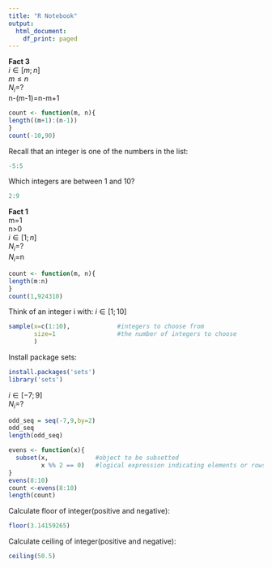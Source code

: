 ```yaml
---
title: "R Notebook"
output:
  html_document:
    df_print: paged
---
```


**Fact 3** 
<br /> $i \in [m;n]$
<br /> $m \le n$
<br /> $N_{i}$=?
<br /> n-(m-1)=n-m+1

```r
count <- function(m, n){
length((m+1):(n-1))
}
count(-10,90)
```

Recall that an integer is one of the numbers in the list:
```r
-5:5
``` 

Which integers are between 1 and 10?
```r
2:9
```

**Fact 1**
<br /> m=1
<br /> n>0
<br /> $i \in [1;n]$
<br /> $N_{i}$=?
<br /> $N_{i}$=n

```r
count <- function(m, n){
length(m:n)
}
count(1,924310)
``` 

Think of an integer i with:
$i \in [1;10]$
```r
sample(x=c(1:10),             #integers to choose from
       size=1                 #the number of integers to choose
       )
```
Install package sets:
```r
install.packages('sets')
library('sets')
```


$i \in [-7;9]$
<br /> $N_{i}$=?
```r
odd_seq = seq(-7,9,by=2)
odd_seq
length(odd_seq)
```


```r
evens <- function(x){
  subset(x,             #object to be subsetted
         x %% 2 == 0)   #logical expression indicating elements or rows to keep: missing values are taken as false.
}
evens(8:10)
count <-evens(8:10)
length(count)
```

Calculate floor of integer(positive and negative):
```r
floor(3.14159265)
```

Calculate ceiling of integer(positive and negative):
```r
ceiling(50.5)
```

